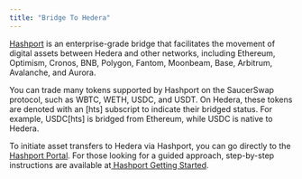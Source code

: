 ```yaml
---
title: "Bridge To Hedera"
---
```




[Hashport](https://www.hashport.network/) is an enterprise-grade bridge that facilitates the movement of digital assets between Hedera and other networks, including Ethereum, Optimism, Cronos, BNB, Polygon, Fantom, Moonbeam, Base, Arbitrum, Avalanche, and Aurora.

You can trade many tokens supported by Hashport on the SaucerSwap protocol, such as WBTC, WETH, USDC, and USDT. On Hedera, these tokens are denoted with an \[hts] subscript to indicate their bridged status. For example, USDC\[hts] is bridged from Ethereum, while USDC is native to Hedera.

To initiate asset transfers to Hedera via Hashport, you can go directly to the [Hashport Portal](https://app.hashport.network/). For those looking for a guided approach, step-by-step instructions are available at[ Hashport Getting Started](https://www.hashport.network/getting-started/).

